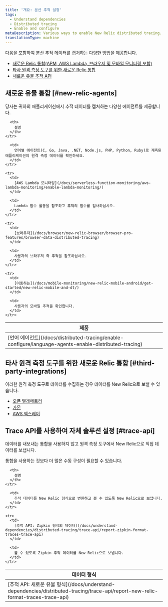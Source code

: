 ```yaml
---
title: '개요: 분산 추적 설정'
tags:
  - Understand dependencies
  - Distributed tracing
  - Enable and configure
metaDescription: Various ways to enable New Relic distributed tracing.
translationType: machine
---
```


다음을 포함하여 분산 추적 데이터를 캡처하는 다양한 방법을 제공합니다.

* [새로운 Relic 통합(APM, AWS Lambda, 브라우저 및 모바일 모니터링 포함)](#new-relic-agents)
* [타사 원격 측정 도구를 위한 새로운 Relic 통합](#third-party-integrations)
* [새로운 유물 추적 API](#trace-api)

## 새로운 유물 통합 [#new-relic-agents]

당사는 귀하의 애플리케이션에서 추적 데이터를 캡처하는 다양한 에이전트를 제공합니다.

<table>
  <thead>
    <tr>
      <th style={{ width: "250px" }}>
        제품
      </th>

      <th>
        설명
      </th>
    </tr>
  </thead>

  <tbody>
    <tr>
      <td>
        [언어 에이전트](/docs/distributed-tracing/enable-configure/language-agents-enable-distributed-tracing)
      </td>

      <td>
        언어별 에이전트(C, Go, Java, .NET, Node.js, PHP, Python, Ruby)로 계측된 애플리케이션의 원격 측정 데이터를 확인하세요.
      </td>
    </tr>

    <tr>
      <td>
        [AWS Lambda 모니터링](/docs/serverless-function-monitoring/aws-lambda-monitoring/enable-lambda-monitoring/)
      </td>

      <td>
        Lambda 함수 활동을 참조하고 추적의 함수를 검사하십시오.
      </td>
    </tr>

    <tr>
      <td>
        [브라우저](/docs/browser/new-relic-browser/browser-pro-features/browser-data-distributed-tracing)
      </td>

      <td>
        사용자의 브라우저 측 추적을 참조하십시오.
      </td>
    </tr>

    <tr>
      <td>
        [이동하는](/docs/mobile-monitoring/new-relic-mobile-android/get-started/new-relic-mobile-and-dt/)
      </td>

      <td>
        사용자의 모바일 추적을 확인합니다.
      </td>
    </tr>
  </tbody>
</table>

## 타사 원격 측정 도구를 위한 새로운 Relic 통합 [#third-party-integrations]

이러한 원격 측정 도구로 데이터를 수집하는 경우 데이터를 New Relic으로 보낼 수 있습니다.

* [오픈 텔레메트리](/docs/integrations/open-source-telemetry-integrations/opentelemetry/opentelemetry-quick-start/)
* [가몬](/docs/integrations/open-source-telemetry-integrations/open-source-telemetry-integration-list/kamon-reporter)
* [AWS 엑스레이](/docs/integrations/amazon-integrations/aws-integrations-list/aws-x-ray-monitoring-integration)

## Trace API를 사용하여 자체 솔루션 설정 [#trace-api]

데이터를 내보내는 통합을 사용하지 않고 원격 측정 도구에서 New Relic으로 직접 데이터를 보냅니다.

<Callout variant="tip">
  통합을 사용하는 것보다 더 많은 수동 구성이 필요할 수 있습니다.
</Callout>

<table>
  <thead>
    <tr>
      <th>
        데이터 형식
      </th>

      <th>
        설명
      </th>
    </tr>
  </thead>

  <tbody>
    <tr>
      <td>
        [추적 API: 새로운 유물 형식](/docs/understand-dependencies/distributed-tracing/trace-api/report-new-relic-format-traces-trace-api)
      </td>

      <td>
        추적 데이터를 New Relic 형식으로 변환하고 볼 수 있도록 New Relic으로 보냅니다.
      </td>
    </tr>

    <tr>
      <td>
        [추적 API: Zipkin 형식의 데이터](/docs/understand-dependencies/distributed-tracing/trace-api/report-zipkin-format-traces-trace-api)
      </td>

      <td>
        볼 수 있도록 Zipkin 추적 데이터를 New Relic으로 보냅니다.
      </td>
    </tr>
  </tbody>
</table>
